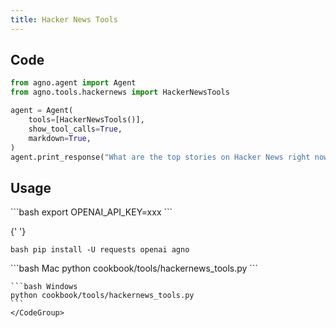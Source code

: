 ```yaml
---
title: Hacker News Tools
---
```


## Code

```python cookbook/tools/hackernews_tools.py
from agno.agent import Agent
from agno.tools.hackernews import HackerNewsTools

agent = Agent(
    tools=[HackerNewsTools()],
    show_tool_calls=True,
    markdown=True,
)
agent.print_response("What are the top stories on Hacker News right now?")
```

## Usage

<Steps>
  <Snippet file="create-venv-step.mdx" />
  <Step title="Set your API key">
    ```bash
    export OPENAI_API_KEY=xxx
    ```
  </Step>

{' '}

<Step title="Install libraries">```bash pip install -U requests openai agno ```</Step>

  <Step title="Run Agent">
    <CodeGroup>
    ```bash Mac
    python cookbook/tools/hackernews_tools.py
    ```

    ```bash Windows
    python cookbook/tools/hackernews_tools.py
    ```
    </CodeGroup>

  </Step>
</Steps>

